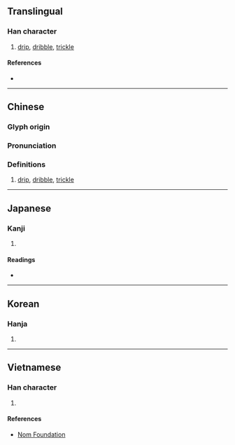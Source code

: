 {{character info/new}}
==Translingual==

===Han character===
{{Han char|rn=85|rad=水|as=08|sn=11|four=31132|canj=EMSO|ids=⿰氵豖}}

# [[drip]], [[dribble]], [[trickle]]

====References====
* {{Han ref|kx=0628.270|dkj=17609|dj=1030.160|hdz=31644.050|uh=6DBF|ud=28095|bh=B267|bd=45671}}

----

==Chinese==
{{zh-forms}}

===Glyph origin===
{{Han etym}}

===Pronunciation===
{{zh-pron
|m=zhuō,zhuó
|c=doek3
|mc=y
|oc=y
|ma=
|cat=n
}}

===Definitions===
{{zh-hanzi}}

# [[drip]], [[dribble]], [[trickle]]

----

==Japanese==

===Kanji===
{{ja-kanji|grade=|rs=水08}}

# {{defn|lang=ja|sort=水08}}

====Readings====
* {{ja-readings|on=とく,どく,たく|kun=}}

----

==Korean==

===Hanja===
{{ko-hanja|hangeul=탁|eumhun=|rv=tak|mr=t'ak|y=thak}}

# {{defn|lang=ko|sort=水08}}

----

==Vietnamese==

===Han character===
{{vi-readings|rs=水08|hanviet=trác}}

# {{defn|lang=vi|sort=水08}}

====References====
* [http://nomfoundation.org/common/nom_details.php?codepoint=6dbf Nom Foundation]